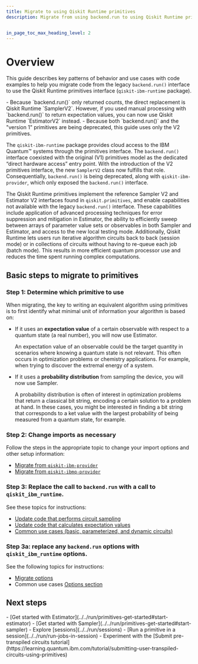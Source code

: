```yaml
---
title: Migrate to using Qiskit Runtime primitives
description: Migrate from using backend.run to using Qiskit Runtime primitives


in_page_toc_max_heading_level: 2
---
```


<span id="migrate-to-qr"></span>
# Overview

This guide describes key patterns of behavior and use cases with code
examples to help you migrate code from the legacy `backend.run()` interface to use the Qiskit Runtime primitives interface (`qiskit-ibm-runtime` package).  

<Admonition type="note" title="Notes">
- Because `backend.run()` only returned counts, the direct replacement is Qiskit Runtime `SamplerV2`.  However, if you used manual processing with `backend.run()` to return expectation values, you can now use Qiskit Runtime `EstimatorV2` instead.
- Because both `backend.run()` and the "version 1" primitives are being deprecated, this guide uses only the V2 primitives. 
</Admonition>

The `qiskit-ibm-runtime` package provides cloud access to the IBM Quantum&trade; systems through the primitives interface. The `backend.run()` interface coexisted with the original (V1) primitives model as the dedicated “direct hardware access” entry point.  With the introduction of the V2 primitives interface, the new `SamplerV2` class now fulfills that role. Consequentially, `backend.run()` is being deprecated, along with `qiskit-ibm-provider`, which only exposed the `backend.run()` interface. 

The Qiskit Runtime primitives implement the reference Sampler V2 and Estimator V2 interfaces found in `qiskit.primitives`, and enable capabilities not available with the legacy `backend.run()` interface. These capabilities include application of advanced processing techniques for error suppression and mitigation in Estimator, the ability to efficiently sweep between arrays of parameter value sets or observables in both Sampler and Estimator, and access to the new local testing mode. Additionally, Qiskit Runtime lets users run iterative algorithm circuits back to back (session mode) or in collections of circuits without having to re-queue each job (batch mode). This results in more efficient quantum processor use and reduces the time spent running complex computations. 


## Basic steps to migrate to primitives

### Step 1: Determine which primitive to use

When migrating, the key to writing an equivalent algorithm using
primitives is to first identify what minimal unit of information
your algorithm is based on:

-   If it uses an **expectation value** of a certain observable with respect to a quantum state (a real number), you will now use Estimator. 

    An expectation value of an observable could be the target quantity in scenarios where knowing a quantum state is not relevant. This often occurs in optimization problems or chemistry applications. For example, when trying to discover the extremal energy of a system.
-   If it uses a **probability distribution** from sampling the device, you will now use Sampler. 


    A probability distribution is often of interest in optimization problems that return a classical bit string, encoding a certain solution to a problem at hand. In these cases, you might be interested in finding a bit string that corresponds to a ket value with the largest probability of being measured from a quantum state, for example.

### Step 2: Change imports as necessary

Follow the steps in the appropriate topic to change your import options and other setup information:

- [Migrate from `qiskit-ibm-provider`](qiskit-runtime-from-ibm-provider)
- [Migrate from `qiskit-ibmq-provider`](qiskit-runtime-from-ibmq-provider)

### Step 3: Replace the call to `backend.run` with a call to `qiskit_ibm_runtime`.

See these topics for instructions:

-  [Update code that performs circuit sampling](qiskit-runtime-examples#sampler-algorithm)
-  [Update code that calculates expectation values](qiskit-runtime-examples#estimator-algorithm)
-  [Common use cases (basic, parameterized, and dynamic circuits)](qiskit-runtime-use-case)


### Step 3a: replace any `backend.run` options with `qiskit_ibm_runtime` options.  

See the following topics for instructions:

- [Migrate options](qiskit-runtime-options)
- Common use cases [Options section](qiskit-runtime-use-case#migrate-options)


## Next steps

<Admonition type="tip" title="Recommendations">
    - [Get started with Estimator](../../run/primitives-get-started#start-estimator)
    - [Get started with Sampler](../../run/primitives-get-started#start-sampler)
    - Explore [sessions](../../run/sessions)
    - [Run a primitive in a session](../../run/run-jobs-in-session)
    - Experiment with the [Submit pre-transpiled circuits tutorial](https://learning.quantum.ibm.com/tutorial/submitting-user-transpiled-circuits-using-primitives)

</Admonition>